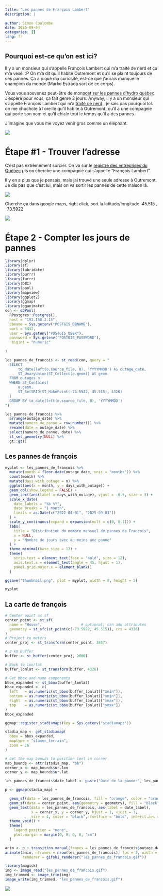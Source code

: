 ```yaml
---
title: "Les pannes de François Lambert"
description: |
  
author: Simon Coulombe
date: 2025-09-04
categories: []
lang: fr
---
```


::: callout-tip
## Pourquoi est-ce qu'on est ici?

Il y a un monsieur qui s'appelle François Lambert qui m'a traité de nerd et ça m'a vexé. :P On m'a dit qu'il habite Outremont et qu'il se plaint toujours de ses pannes. Ça a piqué ma curiosité, est-ce que j'aurais manqué le champion du monde (Marko Estrada sort de ce corps).
:::

Vous vous souvenez peut-être de mon[post sur les pannes d'hydro québec](https://www.simoncoulombe.com/posts/2025-08-28-qui-a-manqu%C3%A9-le-plus-de-courant-au-qu%C3%A9bec-depuis-2022-/). J'espère pour vous, ça fait genre 3 jours. Anyway, il y a un monsieur qui s'appelle François Lambert qui m'a [traité de nerd](https://www.linkedin.com/feed/update/urn:li:ugcPost:7368621306155667458?commentUrn=urn%3Ali%3Acomment%3A%28ugcPost%3A7368621306155667458%2C7369524648750870529%29&replyUrn=urn%3Ali%3Acomment%3A%28ugcPost%3A7368621306155667458%2C7369526283443118081%29&dashCommentUrn=urn%3Ali%3Afsd_comment%3A%287369524648750870529%2Curn%3Ali%3AugcPost%3A7368621306155667458%29&dashReplyUrn=urn%3Ali%3Afsd_comment%3A%287369526283443118081%2Curn%3Ali%3AugcPost%3A7368621306155667458%29) , je sais pas pourquoi lol. on me chuchote à l'oreille qu'il habite à Outremont, qu'il a une compagnie qui porte son nom et qu'il chiale tout le temps qu'il a des pannes.

J'imagine que vous me voyez venir gros comme un éléphant.

![](images/francoislambert.png)

## 

# Étape #1 - Trouver l'adresse

C'est pas extrêmement sorcier. On va sur le [registre des entreprises du Québec](https://www.registreentreprises.gouv.qc.ca/REQNA/GR/GR03/GR03A71.RechercheRegistre.MVC/GR03A71) pis on cherche une compagnie qui s'appelle "François Lambert".

Il y en a plus que je pensais, mais jai trouvé une seule adresse à Outremont. Je dis pas que c'est lui, mais on va sortir les pannes de cette maison là.

![](images/clipboard-4019153242.png)

Cherche ça dans google maps, right click, sort la latitude/longitude: 45.515 , -73.5922

![](images/clipboard-2540330535.png)

# Étape 2 - Compter les jours de pannes

```r
library(dplyr)
library(sf)
library(lubridate)
library(purrr)
library(furrr)
library(DBI)
library(pool)
library(mapview)
library(ggplot2)
library(ggmap)
library(gganimate)
con <- dbPool(
  RPostgres::Postgres(),
  host = "192.168.2.15",
  dbname = Sys.getenv("POSTGIS_DBNAME"),
  port = 5432,
  user = Sys.getenv("POSTGIS_USER"),
  password = Sys.getenv("POSTGIS_PASSWORD"),
   bigint = "numeric"
  
)
```

```r
les_pannes_de_francois <- st_read(con, query = "
  SELECT 
      to_date(left(o.source_file, 8), 'YYYYMMDD') AS outage_date,
      ST_UnaryUnion(ST_Collect(o.geom)) AS geom
  FROM outages o
  WHERE ST_Contains(
      o.geom,
      ST_SetSRID(ST_MakePoint(-73.5922, 45.515), 4326)
  )
  GROUP BY to_date(left(o.source_file, 8), 'YYYYMMDD')
")
```

```r
les_pannes_de_francois %>%  
  arrange(outage_date) %>%
  mutate(numero_de_panne = row_number()) %>% 
  rename(date = outage_date) %>% 
  select(numero_de_panne, date) %>% 
  st_set_geometry(NULL) %>% 
  gt::gt()
```

## Les pannes de françois

```r

myplot <- les_pannes_de_francois %>%
  mutate(month = floor_date(outage_date, unit = "months")) %>%
  count(month) %>%
  mutate(days_with_outage = n) %>% 
  ggplot(aes(x = month, y = days_with_outage)) +
  geom_col(show.legend = FALSE) +
  geom_text(aes(label = days_with_outage), vjust = -0.5, size = 3) +
  scale_x_date(
    date_labels = "%b %Y",
    date_breaks = "1 month",
    limits = as.Date(c("2022-04-01", "2025-09-01"))
  ) +
  scale_y_continuous(expand = expansion(mult = c(0, 0.1))) +
  labs(
    title = "Distribution du nombre mensuel de pannes de François",
    x = NULL,
    y = "Nombre de jours avec au moins une panne"
  ) +
  theme_minimal(base_size = 12) +
  theme(
    strip.text = element_text(face = "bold", size = 12),
    axis.text.x = element_text(angle = 45, hjust = 1),
    panel.grid.major.x = element_blank()
  )

ggsave("thumbnail.png", plot = myplot, width = 8, height = 5)

myplot
```

## La carte de françois

```r

# Center point as sf
center_point <- st_sf(
  name = "House",                  # optional, can add attributes
  geometry = st_sfc(st_point(c(-73.5922, 45.515)), crs = 4326)
)
# Project to meters
center_proj <- st_transform(center_point, 3857)

# 2 km buffer
buffer <- st_buffer(center_proj, 2000)

# Back to lon/lat
buffer_lonlat <- st_transform(buffer, 4326)

# Get bbox and name components
bbox_expanded <- st_bbox(buffer_lonlat)
bbox_expanded <- c(
  left   = as.numeric(st_bbox(buffer_lonlat)["xmin"]),
  bottom = as.numeric(st_bbox(buffer_lonlat)["ymin"]),
  right  = as.numeric(st_bbox(buffer_lonlat)["xmax"]),
  top    = as.numeric(st_bbox(buffer_lonlat)["ymax"])
)
bbox_expanded

```

```r
ggmap::register_stadiamaps(key = Sys.getenv("stadiamaps"))

stadia_map <- get_stadiamap(
  bbox = bbox_expanded,
  maptype = "stamen_terrain",
  zoom = 16
)
```

```r

# Get the map bounds to position text in corner
map_bounds <- attr(stadia_map, "bb")
corner_x <- map_bounds$ur.lon
corner_y <- map_bounds$ur.lat

les_pannes_de_francois$date_label <- paste("Date de la panne:", les_pannes_de_francois$outage_date)

p <- ggmap(stadia_map) +

  geom_sf(data = les_pannes_de_francois, fill = "orange", color = "orange", alpha = 0.3, size = 1.2, inherit.aes = FALSE) +
  geom_sf(data = center_point, aes(geometry = geometry), fill = "black", size = 4, alpha = 1, color = "black", inherit.aes = FALSE) +
  geom_text(data = les_pannes_de_francois, aes(label = date_label), 
            x = corner_x, y = corner_y, hjust = 1, vjust = 1,
            size = 4, color = "black", fontface = "bold", inherit.aes = FALSE) +
  theme_void() +
  theme(
    legend.position = "none",
    plot.margin = margin(0, 0, 0, 0, "cm")
  )

anim <- p + transition_manual(frames = les_pannes_de_francois$outage_date)
animate(anim, nframes = nrow(les_pannes_de_francois), fps = 2, width = 600, height = 600,
        renderer = gifski_renderer("les_pannes_de_francois.gif"))

library(magick)
img <- image_read("les_pannes_de_francois.gif")
img_trimmed <- image_trim(img)
image_write(img_trimmed, "les_pannes_de_francois.gif")
```

![](les_pannes_de_francois.gif)
